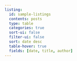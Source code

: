 ```yaml
---
listing:
  id: sample-listings
  contents: posts
  type: table
  categories: true
  sort-ui: false
  filter-ui: false
  sort: date desc
  table-hover: true
  fields: [date, title, author]
---
```


::: {#sample-listings}
:::